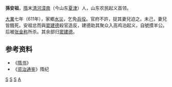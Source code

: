 '''孫安祖'''，[[隋|隋]]末[[清河郡|清河]][[漳南|漳南]]（今山东[[夏津|夏津]]）人，山东农民起义首领。

[[大業|大業]]七年（611年），家鄉[[水災|水災]]，乞免[[兵役|兵役]]。官府不許，捉其妻兒迫之。未己，妻兒皆餓死。安祖忿而與[[窦建德|窦建德]]殺官造反，建德助其聚众入高鸡泊起义，自號摸羊公。后被[[张金称|张金称]]所杀。其余部归[[窦建德|窦建德]]。

==参考资料==
*《[[隋书|隋书]]》
*《[[资治通鉴|资治通鉴]]》隋纪

{{中國民變起事領袖}}
{{中國軍事人物小作品}}

[[Category:隋末民变领袖|S]]
[[Category:隋朝戰爭身亡者|S]]
[[Category:夏津人|S]]
[[Category:孫姓|A]]